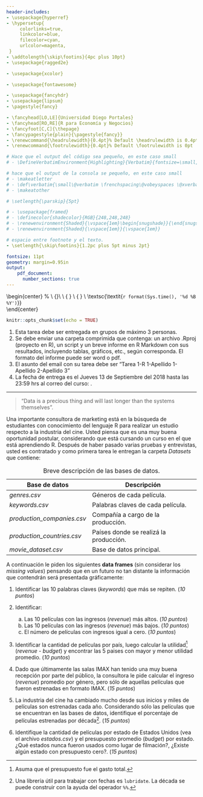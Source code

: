 ```yaml
---
header-includes:
- \usepackage{hyperref}
- \hypersetup{
     colorlinks=true,
     linkcolor=blue,
     filecolor=cyan,      
     urlcolor=magenta,
 }
- \addtolength{\skip\footins}{4pc plus 10pt}
- \usepackage{ragged2e}

- \usepackage{xcolor}

- \usepackage{fontawesome}

- \usepackage{fancyhdr}
- \usepackage{lipsum}
- \pagestyle{fancy}

- \fancyhead[LO,LE]{Universidad Diego Portales}
- \fancyhead[RO,RE]{R para Economía y Negocios}
- \fancyfoot[C,C]{\thepage}
- \fancypagestyle{plain}{\pagestyle{fancy}}
- \renewcommand{\headrulewidth}{0.4pt}% Default \headrulewidth is 0.4pt
- \renewcommand{\footrulewidth}{0.4pt}% Default \footrulewidth is 0pt

# Hace que el output del código sea pequeño, en este caso small
# - \DefineVerbatimEnvironment{Highlighting}{Verbatim}{fontsize=\small,commandchars=\\\{\}}

# hace que el output de la consola se pequeño, en este caso small
# - \makeatletter
# - \def\verbatim{\small\@verbatim \frenchspacing\@vobeyspaces \@xverbatim}
# - \makeatother

# \setlength{\parskip}{5pt}

# - \usepackage{framed}
# - \definecolor{shadecolor}{RGB}{248,248,248}
# - \renewenvironment{Shaded}{\vspace{1em}\begin{snugshade}}{\end{snugshade}\vspace{0.25em}}
# - \renewenvironment{Shaded}{\vspace{1em}}{\vspace{1em}}

# espacio entre footnote y el texto.
- \setlength{\skip\footins}{1.2pc plus 5pt minus 2pt}

fontsize: 11pt
geometry: margin=0.95in
output: 
    pdf_document:
      number_sections: true
---
```


\begin{center}
			%\vspace{1cm}
			\includegraphics[width=5cm]{logo.png}\\
			\LARGE{\textbf{R para Economía y Negocios}}\\
			\textsc{Tarea 1}\\
			\smallskip
			\small{ \noindent \textsc{\textbf{Profesor}: \textit{Victor Macías E.}}}
			\\
			\small{ \noindent \textsc{\textbf{Ayudante}: \textit{Gabriel Cabrera G.\footnote{ \faSend: \href{mailto:gcabrerag@fen.uchile.cl}{gcabrerag@fen.uchile.cl}}}}} 
			\\
			\textsc{\textit{`r format(Sys.time(), '%d %B %Y')`}}	
\end{center}

\vspace{-0.25cm}

```r
knitr::opts_chunk$set(echo = TRUE)
```

\noindent\rule{\textwidth}{0.5pt}

\vspace{-5pt}

\begin{center}
\textbf{Instrucciones}
\end{center}

1.	Esta tarea debe ser entregada en grupos de máximo 3 personas. 
2.	Se debe enviar una carpeta comprimida que contenga: un archivo .Rproj (proyecto en R), un script y un breve informe en R Markdown con sus resultados, incluyendo tablas, gráficos, etc., según corresponda. El formato del informe puede ser word o pdf.
3.  El asunto del email con su tarea debe ser "Tarea 1-R 1-Apellido 1-Apellido 2-Apellido 3"
4.	La fecha de entrega es el Jueves 13 de Septiembre del 2018 hasta las 23:59 hrs al correo del curso: \href{mailto:r2018uchile@gmail.com}{r2018uchile@gmail.com}. 

\vspace{-8pt}

---

> "Data is a precious thing and will last longer than the systems themselves". 
>
> \flushright{\textit{Tim Berners-Lee}, inventor del the World Wide Web}

\vspace{-10pt}

\noindent\rule{\textwidth}{0.5pt}

Una importante consultora de marketing está en la búsqueda de estudiantes con conocimiento del lenguaje R para realizar un estudio respecto a la industria del cine. Usted piensa que es una muy buena oportunidad postular, considerando que está cursando un curso en el que está aprendiendo R. Después de haber pasado varias pruebas y entrevistas, usted es contratado y como primera tarea le entregan la carpeta *Datasets* que contiene:


| Base de datos              | Descripción                                 |
|----------------------------|---------------------------------------------|
| *genres.csv*               | Géneros de cada película.                   |
| *keywords.csv*             | Palabras claves de cada película.           |
| *production_companies.csv* | Compañía a cargo de la producción.          |
| *production_countries.csv* | Países donde se realizá la producción.      |
| *movie_dataset.csv*        | Base de datos principal.                    |

Table: Breve descripción de las bases de datos.

A continuación le piden los siguientes **data frames** (sin considerar los *missing values*) pensando que en un futuro no tan distante la información que contendrán será presentada gráficamente:

1. Identificar las 10 palabras claves (*keywords*) que más se repiten. (*10 puntos*)
2. Identificar:
    
    a. Las 10 películas con las ingresos (*revenue*) más altos. (*10 puntos*)
    b. Las 10 películas con las ingresos (*revenue*) más bajos. (*10 puntos*) 
    c. El número de películas con ingresos igual a cero. (*10 puntos*) 

3. Identificar la cantidad de películas por país, luego calcular la utilidad^[Asuma que el presupuesto fue el gasto total.] (*revenue* - *budget*) y encontrar las 5 paises con mayor y menor utilidad promedio. (*10 puntos*)

4. Dado que últimamente las salas IMAX han tenido una muy buena recepción por parte del público, la consultora le pide calcular el ingreso (*revenue*) promedio por género, pero sólo de aquellas películas que fueron estrenadas en formato IMAX. (*15 puntos*)

5. La industria del cine ha cambiado mucho desde sus inicios y miles de películas son estrenadas cada año. Considerando sólo las películas que se encuentran en las bases de datos, identifique el porcentaje de películas estrenadas por década^[Una librería útil para trabajar con fechas es `lubridate`. La década se puede construir con la ayuda del operador `%%`.]. (*15 puntos*) 

6. Identifique la cantidad de películas por estado de Estados Unidos (vea el archivo *estados.csv*) y el presupuesto promedio (*budget*) por estado. ¿Qué estados nunca fueron usados como lugar de filmación?, ¿Existe algún estado con presupuesto cero?. (*15 puntos*)


